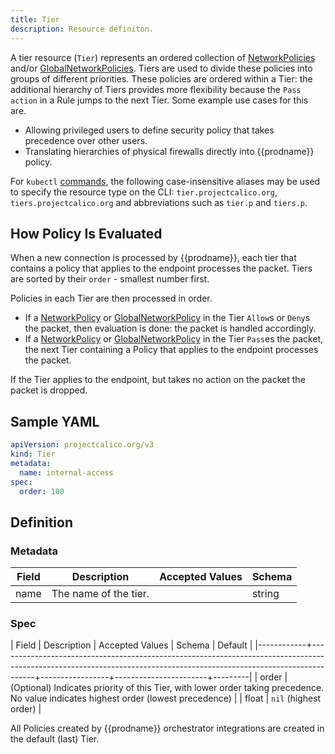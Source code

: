 ```yaml
---
title: Tier
description: Resource definiton. 
---
```


A tier resource (`Tier`) represents an ordered collection of [NetworkPolicies](networkpolicy.mdx)
and/or [GlobalNetworkPolicies](globalnetworkpolicy.mdx).
Tiers are used to divide these policies into groups of different priorities.  These policies
are ordered within a Tier: the additional hierarchy of Tiers provides more flexibility
because the `Pass` `action` in a Rule jumps to the next Tier.  Some example use cases for this are.
- Allowing privileged users to define security policy that takes precedence over other users.
- Translating hierarchies of physical firewalls directly into {{prodname}} policy.

For `kubectl` [commands](https://kubernetes.io/docs/reference/kubectl/overview/), the following case-insensitive aliases
may be used to specify the resource type on the CLI:
`tier.projectcalico.org`, `tiers.projectcalico.org` and abbreviations such as
`tier.p` and `tiers.p`.

## How Policy Is Evaluated

When a new connection is processed by {{prodname}}, each tier that contains a policy that applies to the endpoint processes the packet.
Tiers are sorted by their `order` - smallest number first.

Policies in each Tier are then processed in order.
- If a [NetworkPolicy](networkpolicy.mdx) or [GlobalNetworkPolicy](globalnetworkpolicy.mdx) in the Tier `Allow`s or `Deny`s the packet, then evaluation is done: the packet is handled accordingly.
- If a [NetworkPolicy](networkpolicy.mdx) or [GlobalNetworkPolicy](globalnetworkpolicy.mdx) in the Tier `Pass`es the packet, the next Tier containing a Policy that applies to the endpoint processes the packet.

If the Tier applies to the endpoint, but takes no action on the packet the packet is dropped.

## Sample YAML

```yaml
apiVersion: projectcalico.org/v3
kind: Tier
metadata:
  name: internal-access
spec:
  order: 100

```

## Definition

### Metadata

| Field | Description  | Accepted Values   | Schema |
|-------|--------------|-------------------|--------|
| name | The name of the tier.   |         | string |

### Spec

| Field      | Description                                                                                                                                                         | Accepted Values | Schema                | Default |
|------------+---------------------------------------------------------------------------------------------------------------------------------------------------------------------+-----------------+-----------------------+---------|
| order      | (Optional) Indicates priority of this Tier, with lower order taking precedence.  No value indicates highest order (lowest precedence)                             |                 | float                 |   `nil` (highest order)   |

All Policies created by {{prodname}} orchestrator integrations are created in the default (last) Tier.
